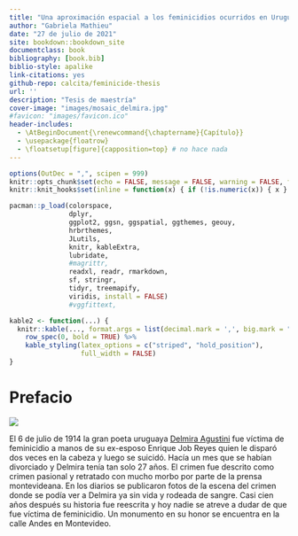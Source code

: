 ```yaml
--- 
title: "Una aproximación espacial a los feminicidios ocurridos en Uruguay"
author: "Gabriela Mathieu"
date: "27 de julio de 2021"
site: bookdown::bookdown_site
documentclass: book
bibliography: [book.bib]
biblio-style: apalike
link-citations: yes
github-repo: calcita/feminicide-thesis
url: ''
description: "Tesis de maestría"
cover-image: "images/mosaic_delmira.jpg"
#favicon: "images/favicon.ico"
header-includes:
  - \AtBeginDocument{\renewcommand{\chaptername}{Capítulo}}
  - \usepackage{floatrow}
  - \floatsetup[figure]{capposition=top} # no hace nada
---
```


```r
options(OutDec = ",", scipen = 999)
knitr::opts_chunk$set(echo = FALSE, message = FALSE, warning = FALSE, fig.pos = "h")
knitr::knit_hooks$set(inline = function(x) { if (!is.numeric(x)) { x } else {prettyNum(round(x,2), big.mark = ".") } })
```

```r
pacman::p_load(colorspace, 
               dplyr, 
               ggplot2, ggsn, ggspatial, ggthemes, geouy,
               hrbrthemes,
               JLutils, 
               knitr, kableExtra,
               lubridate,
               #magrittr,
               readxl, readr, rmarkdown,
               sf, stringr, 
               tidyr, treemapify, 
               viridis, install = FALSE)
               #vggfittext, 

kable2 <- function(...) {
  knitr::kable(..., format.args = list(decimal.mark = ',', big.mark = ".", format = "latex", align = "c"), longtable = T, booktabs = T)  %>% 
    row_spec(0, bold = TRUE) %>% 
    kable_styling(latex_options = c("striped", "hold_position"),
                  full_width = FALSE)
}
```

# Prefacio {-}

![](images/mosaic_delmira.jpg) 

El 6 de julio de 1914 la gran poeta uruguaya [Delmira Agustini](https://es.wikipedia.org/wiki/Delmira_Agustini) fue víctima de feminicidio a manos de su ex-esposo  Enrique Job Reyes quien le disparó dos veces en la cabeza y luego se suicidó. Hacía un mes que se habían divorciado y Delmira tenía tan solo 27 años. El crimen fue descrito como crimen pasional y retratado con mucho morbo por parte de la prensa montevideana. En los diarios se publicaron fotos de la escena del crimen donde se podía ver a Delmira ya sin vida y rodeada de sangre. Casi cien años después su historia fue reescrita y hoy nadie se atreve a dudar de que fue víctima de feminicidio. Un monumento en su honor se encuentra en la calle Andes en Montevideo.


<!-- render_book(input = "index.Rmd", config_file = "_bookdown.yml") -->
